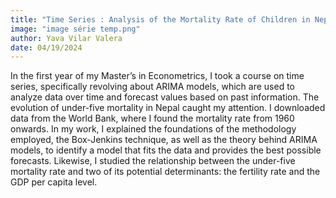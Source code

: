 ```yaml
---
title: "Time Series : Analysis of the Mortality Rate of Children in Nepal, 1960-2020"
image: "image série temp.png"
author: Yava Vilar Valera
date: 04/19/2024
---
```


In the first year of my Master's in Econometrics, I took a course on time series, specifically revolving about ARIMA models, which are used to analyze data over time and forecast values based on past information. The evolution of under-five mortality in Nepal caught my attention. I downloaded data from the World Bank, where I found the mortality rate from 1960 onwards. In my work, I explained the foundations of the methodology employed, the Box-Jenkins technique, as well as the theory behind ARIMA models, to identify a model that fits the data and provides the best possible forecasts. Likewise, I studied the relationship between the under-five mortality rate and two of its potential determinants: the fertility rate and the GDP per capita level.

<object data="Séries temporelles dossier.pdf" type="application/pdf" width="100%" height="100%" style="min-height:50vh;">

</object>
